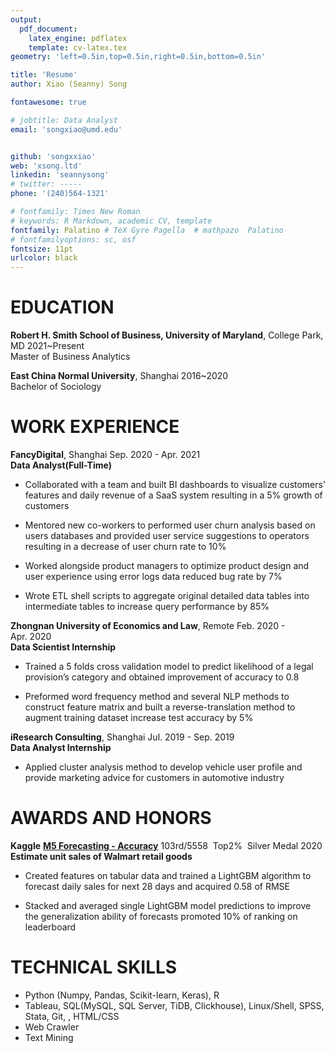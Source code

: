 ```yaml
---
output: 
  pdf_document:
    latex_engine: pdflatex
    template: cv-latex.tex
geometry: 'left=0.5in,top=0.5in,right=0.5in,bottom=0.5in'

title: 'Resume'
author: Xiao (Seanny) Song

fontawesome: true

# jobtitle: Data Analyst
email: 'songxiao@umd.edu'


github: 'songxxiao'
web: 'xsong.ltd'
linkedin: 'seannysong'
# twitter: -----
phone: '(240)564-1321'

# fontfamily: Times New Roman
# keywords: R Markdown, academic CV, template
fontfamily: Palatino # TeX Gyre Pagella  # mathpazo  Palatino
# fontfamilyoptions: sc, osf
fontsize: 11pt
urlcolor: black
---
```


# EDUCATION

**Robert H. Smith School of Business, University of Maryland**, College Park, MD \hfill 2021~Present   
Master of Business Analytics 

**East China Normal University**, Shanghai \hfill 2016~2020  
Bachelor of Sociology 

# WORK EXPERIENCE

**FancyDigital**, Shanghai \hfill Sep. 2020 - Apr. 2021    
**Data Analyst(Full-Time)**

+ Collaborated with a team and built BI dashboards to visualize customers' features and daily revenue of a SaaS system resulting in a 5% growth of customers

+ Mentored new co-workers to performed user churn analysis based on users databases and provided user service suggestions to operators resulting in a decrease of user churn rate to 10%

+ Worked alongside product managers to optimize product design and user experience using error logs data reduced bug rate by 7%

+ Wrote ETL shell scripts to aggregate original detailed data tables into intermediate tables to increase query performance by 85%

<!---
+ Use distributed OLAP databases such as Apache Doris/TiDB/Clickhouse to write BI data dashboards. Use a variety of visualization methods to show usage and revenue of system. Count consumption of advertising in multiple dimensions, such as time and user dimensions
--->



**Zhongnan University of Economics and Law**, Remote \hfill Feb. 2020 - Apr. 2020    
**Data Scientist Internship**

+ Trained a 5 folds cross validation model to predict likelihood of a legal provision's category and obtained improvement of accuracy to 0.8 

+ Preformed word frequency method and several NLP methods to construct feature matrix and built a reverse-translation method to augment training dataset increase test accuracy by 5%


**iResearch Consulting**, Shanghai \hfill Jul. 2019 - Sep. 2019    
**Data Analyst Internship**

+ Applied cluster analysis method to develop vehicle user profile and provide marketing advice for customers in automotive industry

<!---
+ Compiled consulting reports based on data analysis according to user portraits to help automobile manufacturers establish product positioning for target users
--->

# AWARDS AND HONORS

**Kaggle** [**M5 Forecasting - Accuracy**](https://www.kaggle.com/c/m5-forecasting-accuracy) \qquad 103rd/5558 \ Top2% \ Silver Medal \hfill 2020    
**Estimate unit sales of Walmart retail goods**  

+ Created features on tabular data and trained a LightGBM algorithm to forecast daily sales for next 28 days and acquired 0.58 of RMSE

+ Stacked and averaged single LightGBM model predictions to improve the generalization ability of forecasts promoted 10% of ranking on leaderboard

<!---
**Kaggle** [**M5 Forecasting - Uncertainty**](https://www.kaggle.com/c/m5-forecasting-uncertainty) \qquad 18th/909 \ Top2% \ Silver Medal  \hfill 2020  
*Estimate  uncertainty distribution of Walmart unit sales*   
--->

# TECHNICAL SKILLS

+ Python (Numpy, Pandas, Scikit-learn, Keras), R
+ Tableau, SQL(MySQL, SQL Server, TiDB, Clickhouse), Linux/Shell, SPSS, Stata, Git, \LaTeX, HTML/CSS
+ Web Crawler
+ Text Mining



<!---
+ **Database / Data Warehouse** Good at writing and optimization of sql commands based on MySQL, SQL Server, etc. Familiar with advanced methods such as window functions

+ **Data Analytics & Statistics** Familiar with data manipulation and statistical analysis based on Python and R language, including use of software packages such as `numpy`, `pandas` and `data.table`, `tidyverse`

+ **Machine Learning** Familiar with  ory and application of traditional machine learning methods, including cross-validation training and parameter adjustment based on `sklearn`'s Logistic Regression, SVM, Xgboost and or models

+ **Data visualization** Proficient in using Tableau, `ggplot2`, `plotly` and or software packages to visualize discrete data and continuous data, and be good at making dashboards based on business logic

+ **Web Crawler**  Familiar with  basic knowledge of html/css/json, can use Selenium, bs4 and or tools in Python to crawl data presented in  webpage and write it into  database for storage

+ **Other Skills**  

Python (NumPy, Pandas, Scikit-learn, Keras, Flask), Tableau, 
SQL(MySQL, SQL Server, TiDB, Clickhouse), Linux/Shell, SPSS, Stata, Git, \LaTeX, HTML/CSS

<!---

**Data Analytics**  
Familiar with  principle and implementation of statistical analysis in R language, able to use `tidyverse`, `data.table` for data cleaning.  
Understand R language statistical analysis, derivation and implementation of LR, RNN, generalized linear model, K-means and or methods.  
Familiar with Python `pandas` library for manipulation of tabular data, `numpy` library for numerical operations.

**Data visualization**  
Familiar with R language `ggplot2`, Python `seaborn` `plotnine` library.

**Machine Learning**  
Understand  principles and implementation of Xgboost, LightGBM and or high-performance algorithms.  
Familiar with  implementation of various algorithms of Python `sklearn` library, including supervised learning and unsupervised learning.  
Understand  principles and implementation of natural language processing using `keras` deep learning framework.

**Big Data**  
Understand how to use R language `sparklyr` and or tools to connect and operate Hadoop and Spark clusters

**Standard Examination**  
TOEFL \quad 103 \ *Reading* 29 *Listening* 27 *Speaking* 21 *Writing* 26  
GRE \quad *Verbal*  154 *Quantity* 167 *Writing* 3.5

SQL, SPSS, Stata, Git, \LaTeX, MS Office, HTML/CSS
--->



















